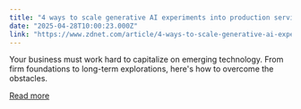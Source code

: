 ```yaml
---
title: "4 ways to scale generative AI experiments into production services"
date: "2025-04-28T10:00:23.000Z"
link: "https://www.zdnet.com/article/4-ways-to-scale-generative-ai-experiments-into-production-services/"
---
```


Your business must work hard to capitalize on emerging technology. From firm foundations to long-term explorations, here's how to overcome the obstacles.

[Read more](https://www.zdnet.com/article/4-ways-to-scale-generative-ai-experiments-into-production-services/)
